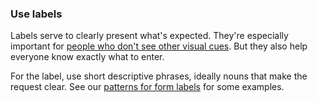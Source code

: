 ### Use labels

Labels serve to clearly present what's expected.
They're especially important for [people who don't see other visual cues](/foundation/accessibility/).
But they also help everyone know exactly what to enter.

For the label, use short descriptive phrases,
ideally nouns that make the request clear.
See our [patterns for form labels](/kiwi-use/content/glossary/#form-labels) for some examples.
